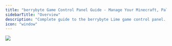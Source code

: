 ---
title: "berrybyte Game Control Panel Guide - Manage Your Minecraft, Palworld & Rust Servers"
sidebarTitle: "Overview"
description: "Complete guide to the berrybyte Lime game control panel. Learn to manage your Minecraft, Palworld, Rust, and other game servers with our intuitive server management interface."
icon: "window"
---

<Frame>
  <img src="/images/panel/lime-overview.png" />
</Frame>
